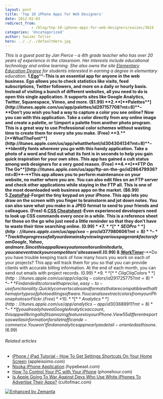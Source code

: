 ```yaml
---
layout: post
title: 'Top 10 iPhone Apps for Web Designers'
date: 2012-02-03
redirect_from: 
            - /blog/top-10-iphone-apps-for-web-designers/swizec/3624
categories: 'Uncategorized'
author: Swizec Teller
hero: ../../../defaultHero.jpg
---
```

_This is a guest post by Jan Pierce - a 4th grade teacher who has over 20 years of experience in the classroom. Her interests include educational technology and online learning. She also owns the site [Elementary Education Degree](http://www.elementaryeducationdegree.com) for students interested in earning a degree in elementary education._ **1.**[**Ego**](http://itunes.apple.com/us/app/ego/id306785502?mt=8)**–**This is an essential app for anyone in the web business. Ego allows you to check statistics like visits, feed subscriptions, Twitter followers, and more on a daily or hourly basis. Instead of visiting a bunch of different websites, all you need to do is open this single application. It supports sites like Google Analytics, Twitter, Squarespace, Vimeo, and more. ($1.99) **2.**[**Palettes**](http://itunes.apple.com/us/app/palettes/id297157708?mt=8)**–**Don’t you wish you had a way to capture a color you see online? Now you can with this application. Take a color directly from any online image and create a palette, or \\import a palette from another photo program. This is a great way to use Professional color schemes without wasting time to create them for every site you make. (Free) **3.**[**WhatTheFont**](http://itunes.apple.com/us/app/whatthefont/id304304134?mt=8)**–**Identify fonts wherever you go with this handy application. Take a photo of a word and find out what its font is in seconds to help you gain quick inspiration for your own sites. This app has gained a cult status among web designers for a very good reason. (Free) **4.**[**FTP On The Go**](http://itunes.apple.com/us/app/ftp-on-the-go/id286479936?mt=8)**–**This app allows you to perform maintenance on your website, no matter where you are. You can also edit files on an FTP server and check other applications while staying in the FTP all. This is one of the most downloaded web business apps on the market. ($6.99) **5.**[**ZeptoPad**](http://itunes.apple.com/us/app/zeptopad-free-brainstorming/id299173403?mt=8)**–**Forget the tiny keypad on your iPhone. This app lets you draw on the screen with you finger to brainstorm and jot down notes. You can also save what you make in a JPEG format to send to your friends and colleagues. (Free) **6.**[**CSS Cheatsheet**](http://itunes.apple.com/us/app/css-cheat-sheet/id301093674?mt=8)**–**Even experienced developers need to look up CSS commands every once in a while. This is a reference sheet for those on the go who just need a little reminder so that they don’t have to waste their time searching online. ($0.99) **7.**[**SEO Pro**](http://itunes.apple.com/us/app/seo-pro/id377980606?mt=8)**–**Track the progress of all your domains by viewing various page rank factors from Google, Yahoo, and more. Since this app allows you to monitor unlimited urls, you can even track your competitors’ sites as well. ($0.99) **8.**[**WorkTimer**](http://itunes.apple.com/us/app/worktimer/id293280857?mt=8)**–**Do you have trouble keeping track of how many hours you work on each of your projects? This app will track them for you so that you can provide clients with accurate billing information. At the end of each month, you can send out emails with project records. ($0.99) **9.**[**CliqCliq Colors**](http://itunes.apple.com/us/app/cliqcliq-colors/id291725775?mt=8)**–**Find and edit colors with a precise, easy-to-use functionality. Quickly convert scales and formats that are compatible with all the major types of photo editing software. You can also extract colors from your iPhone photos or Flickr. (Free) **10.**[**Analytics**](http://itunes.apple.com/us/app/analytics-app/id303689911?mt=8)**–**If you already have a Google Analytics account, this app will bring all of its amazing features to your iPhone. View 55 different reports as well as information for site traffic and e-commerce. You won’t find an analytics app nearly as detail-oriented as this one. ($6.99)

###### Related articles

- [iPhone / iPad Tutorial - How To Get Settings Shortcuts On Your Home Screen](http://appleissimo.com/2012/01/25/iphone-ipad-tutorial-how-to-get-settings-shortcuts-on-your-home-screen/) (appleissimo.com)
- [Nooka iPhone Application](http://hypebeast.com/2012/02/nooka-iphone-application/) (hypebeast.com)
- [How To Control Your PC with Your iPhone](http://www.phonehour.com/how-to/how-to-control-your-pc-with-your-iphone/) (phonehour.com)
- [Is Apple Going To War Against Devs Who Use White iPhones To Advertise Their Apps?](http://www.cultofmac.com/144193/apple-going-to-war-against-devs-who-use-white-iphones-to-advertise-apps/) (cultofmac.com)

[![Enhanced by Zemanta](http://img.zemanta.com/zemified_e.png?x-id=add1a9cb-5491-48a5-8f9e-0974c3696f29)](http://www.zemanta.com/ "Enhanced by Zemanta")
